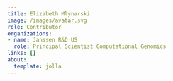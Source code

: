 ```yaml
---
title: Elizabeth Mlynarski
image: /images/avatar.svg
role: Contributor
organizations:
- name: Janssen R&D US
  role: Principal Scientist Computational Genomics
links: []
about:
  template: jolla
---
```



